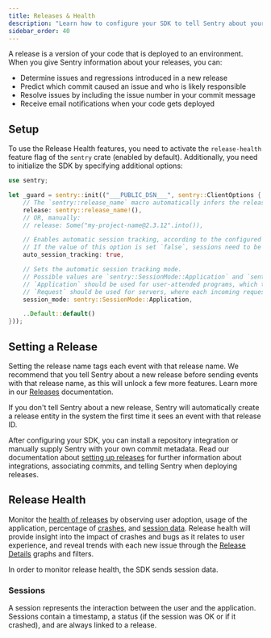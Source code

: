 ```yaml
---
title: Releases & Health
description: "Learn how to configure your SDK to tell Sentry about your releases."
sidebar_order: 40
---
```


A release is a version of your code that is deployed to an <PlatformLink to="/configuration/environments/">environment</PlatformLink>. When you give Sentry information about your releases, you can:

- Determine issues and regressions introduced in a new release
- Predict which commit caused an issue and who is likely responsible
- Resolve issues by including the issue number in your commit message
- Receive email notifications when your code gets deployed

<Include name="bind-release-version.mdx" />

## Setup

To use the Release Health features, you need to activate the `release-health` feature flag of the `sentry` crate (enabled by default).
Additionally, you need to initialize the SDK by specifying additional options:

```rust
use sentry;

let _guard = sentry::init(("___PUBLIC_DSN___", sentry::ClientOptions {
    // The `sentry::release_name` macro automatically infers the release from the cargo metadata, and is the preferred way to set the release
    release: sentry::release_name!(),
    // OR, manually:
    // release: Some("my-project-name@2.3.12".into()),

    // Enables automatic session tracking, according to the configured `session_mode`.
    // If the value of this option is set `false`, sessions need to be manually managed using `sentry::start_session` and `sentry::stop_session`.
    auto_session_tracking: true,

    // Sets the automatic session tracking mode.
    // Possible values are `sentry::SessionMode::Application` and `sentry::SessionMode::Request`.
    // `Application` should be used for user-attended programs, which typically have a single long running session that span the application's lifetime.
    // `Request` should be used for servers, where each incoming request shall be considered as its own session.
    session_mode: sentry::SessionMode::Application,

    ..Default::default()
}));
```

## Setting a Release

Setting the release name tags each event with that release name. We recommend that you tell Sentry about a new release before sending events with that release name, as this will unlock a few more features. Learn more in our [Releases](/product/releases/) documentation.

If you don't tell Sentry about a new release, Sentry will automatically create a release entity in the system the first time it sees an event with that release ID.

After configuring your SDK, you can install a repository integration or manually supply Sentry with your own commit metadata. Read our documentation about [setting up releases](/product/releases/setup/) for further information about integrations, associating commits, and telling Sentry when deploying releases.

## Release Health

Monitor the [health of releases](/product/releases/health/) by observing user adoption, usage of the application, percentage of [crashes](/product/releases/health/#crashes), and [session data](/product/releases/health/#sessions). Release health will provide insight into the impact of crashes and bugs as it relates to user experience, and reveal trends with each new issue through the [Release Details](/product/releases/release-details/) graphs and filters.

In order to monitor release health, the SDK sends session data.

### Sessions

A session represents the interaction between the user and the application. Sessions contain a timestamp, a status (if the session was OK or if it crashed), and are always linked to a release.
